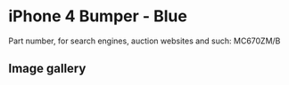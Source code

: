 
# iPhone 4 Bumper - Blue

Part number, for search engines, auction websites and such: MC670ZM/B

## Image gallery

<div style={{ width: '100%', maxWidth: '768px' }}>
<GalleryComponent
    images={[
      {
        original: "/everysource/MC670.webp",
        thumbnail: "/everypreview/MC670.webp",
      },
      {
        original: "/everysource/MC670_AV1.webp",
        thumbnail: "/everypreview/MC670_AV1.webp",
      },
      {
        original: "/everysource/MC670_AV2.webp",
        thumbnail: "/everypreview/MC670_AV2.webp",
      },
      {
        original: "/everysource/MC670_AV3.webp",
        thumbnail: "/everypreview/MC670_AV3.webp",
      },
      {
        original: "/everysource/MC670_AV4.webp",
        thumbnail: "/everypreview/MC670_AV4.webp",
      },
      {
        original: "/everysource/MC670_AV5.webp",
        thumbnail: "/everypreview/MC670_AV5.webp",
      }
    ]}
  />
</div>